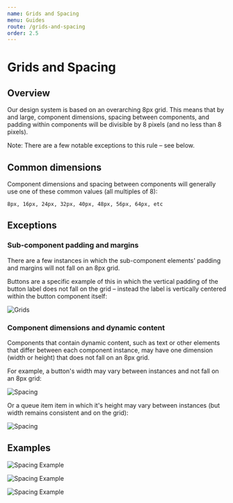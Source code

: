 ```yaml
---
name: Grids and Spacing
menu: Guides
route: /grids-and-spacing
order: 2.5
---
```


# Grids and Spacing

## Overview
Our design system is based on an overarching 8px grid. This means that by and large, component dimensions, spacing between components, and padding within components will be divisible by 8 pixels (and no less than 8 pixels).

Note: There are a few notable exceptions to this rule – see below.

## Common dimensions
Component dimensions and spacing between components will generally use one of these common values (all multiples of 8):

```
8px, 16px, 24px, 32px, 40px, 48px, 56px, 64px, etc
```

## Exceptions

### Sub-component padding and margins

There are a few instances in which the sub-component elements' padding and margins will not fall on an 8px grid.

Buttons are a specific example of this in which the vertical padding of the button label does not fall on the grid – instead the label is vertically centered within the button component itself:

![Grids](https://blobscdn.gitbook.com/v0/b/gitbook-28427.appspot.com/o/assets%2F-LFNym8ScnaWKWBQFWTw%2F-LJyUTfgi9aZnPg370Hj%2F-LJyhLr2SrLz94trBf7O%2Fgrid-exception--button%402x.png?alt=media&token=3a112fc1-7cce-4bc5-9777-593360d3859d)

### Component dimensions and dynamic content
Components that contain dynamic content, such as text or other elements that differ between each component instance, may have one dimension (width or height) that does not fall on an 8px grid.

For example, a button's width may vary between instances and not fall on an 8px grid:

![Spacing](https://blobscdn.gitbook.com/v0/b/gitbook-28427.appspot.com/o/assets%2F-LFNym8ScnaWKWBQFWTw%2F-LJyUTfgi9aZnPg370Hj%2F-LJyqX5j7dzNTY-0lUNA%2Fgrid-exception--button-width%402x.png?alt=media&token=220738cc-919c-43bc-92c5-1e1966babe34)

Or a queue item item in which it's height may vary between instances (but width remains consistent and on the grid):

![Spacing](https://blobscdn.gitbook.com/v0/b/gitbook-28427.appspot.com/o/assets%2F-LFNym8ScnaWKWBQFWTw%2F-LJyUTfgi9aZnPg370Hj%2F-LJytLOIM5SaEj5giAWW%2Fgrid-exception--queue-item%402x.png?alt=media&token=3516b7e8-201e-49ef-9201-e8f9a7b4d503)

## Examples

![Spacing Example](https://blobscdn.gitbook.com/v0/b/gitbook-28427.appspot.com/o/assets%2F-LFNym8ScnaWKWBQFWTw%2F-LG1ws2y1S8wyJxmy3M6%2F-LG1wtyPfXNlRhnr3sLb%2Fgrid%402x.png?alt=media&token=2d126f27-e70a-4b6b-9485-cbf7acb51e64)

![Spacing Example](https://blobscdn.gitbook.com/v0/b/gitbook-28427.appspot.com/o/assets%2F-LFNym8ScnaWKWBQFWTw%2F-LJp3rdk0RK3RD29DeWm%2F-LJp45NSFsFsyQNzwber%2Fgrid-card-form-example%402x.png?alt=media&token=9c8079af-5746-4b4d-a95a-d5f0c5b101c2)

![Spacing Example](https://blobscdn.gitbook.com/v0/b/gitbook-28427.appspot.com/o/assets%2F-LFNym8ScnaWKWBQFWTw%2F-LJtX7U3iyyHjyXwOiLf%2F-LJtX9xAKcUw029sIcKi%2Fgrid-button-example%402x.png?alt=media&token=ceda18e9-cc87-4927-9d27-b881defa9a6f)

